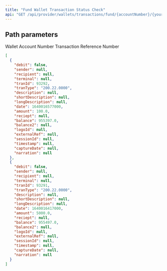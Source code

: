---
title: "Fund Wallet Transaction Status Check"
api: "GET /api/provider/wallets/transactions/fund/{accountNumber}/{yourRef}/status"
---

## Path parameters

<ParamField path="accountNumber" type="number" required>
  Wallet Account Number
</ParamField>

<ParamField path="yourRef" type="number" required>
  Transaction Reference Number
</ParamField>

<ResponseExample>

```json Response
[
  {
    "debit": false,
    "sender": null,
    "recipient": null,
    "terminal": null,
    "tranId": 93292,
    "tranType": "200.22.0000",
    "description": null,
    "shortDescription": null,
    "longDescription": null,
    "date": 1640016577000,
    "amount": 100.0,
    "reciept": null,
    "balance": 955397.0,
    "balance2": null,
    "logoId": null,
    "externalRef": null,
    "sessionId": null,
    "timestamp": null,
    "captureDate": null,
    "narration": null
  },
  {
    "debit": false,
    "sender": null,
    "recipient": null,
    "terminal": null,
    "tranId": 93291,
    "tranType": "200.22.0000",
    "description": null,
    "shortDescription": null,
    "longDescription": null,
    "date": 1640016417000,
    "amount": 5000.0,
    "reciept": null,
    "balance": 955497.0,
    "balance2": null,
    "logoId": null,
    "externalRef": null,
    "sessionId": null,
    "timestamp": null,
    "captureDate": null,
    "narration": null
  }
]
```

</ResponseExample>
